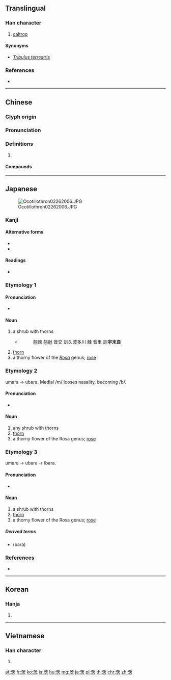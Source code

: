 {{character info/new}}
==Translingual==

===Han character===
{{Han char|rn=140|rad=艸|as=06|sn=12|four=44182|canj=TIMO,TMMO|ids=⿱艹次}}

# [[caltrop]]

====Synonyms====
* ''[[Tribulus terrestris]]''

===References===
* {{Han ref|kx=1028.130|dkj=30896|dj=1487.130|hdz=53208.060|uh=8328|ud=33576|bh=AFFD|bd=45053}}

----

==Chinese==
{{zh-forms}}

===Glyph origin===
{{Han etym}}

===Pronunciation===
{{zh-pron
|m=cí
|c=ci4
|mc=y
|oc=y
|cat=
}}

===Definitions===
{{zh-hanzi}}

# {{rfdef|zh}}

====Compounds====
{{zh-der|乾茨臘|土階茅茨|楚茨|波茨坦|牆有茨|茅茨|茅茨不剪|茅茨土階|茆茨|茨實米|茨菰|茨藻|野茨菰|鳧茨}}

----

==Japanese==
[[Image:Ocotillothron02262006.JPG|thumb]]

===Kanji===
{{ja-kanji|grade=c|rs=艸06}}

====Alternative forms====
* {{l|ja|荊}}
* {{l|ja|棘}}{{attention|ja|is this really the right location and level for this hdr?}}

====Readings====
* {{ja-readings|on=[[し]] (shi), [[じ]] (ji)|kun=[[いばら]] (ibara), [[くさぶき]] (kusabuki), [[かや]] (kaya)|nanori=}}

===Etymology 1===
{{rfe|lang=ja}}

====Pronunciation====
* {{IPA|/umara/|lang=ja}}

====Noun====
{{ja-noun|うまら}}

# a shrub with thorns
#* {{RQ:Shin'yaku Kegonkyō Ongi Shiki|47}}
#*: 翹棘 翹尅 音交 訓久波多川 棘 音里 訓'''宇末良'''
# [[thorn]]
# a thorny flower of the ''[[Rosa]]'' genus; [[rose]]

===Etymology 2===
umara → ubara. Medial /m/ looses nasality, becoming /b/.

====Pronunciation====
* {{IPA|/ubara/|lang=ja}}

====Noun====
{{ja-noun|うばら}}

# any shrub with thorns
# [[thorn]]
# a thorny flower of the Rosa genus; [[rose]]

===Etymology 3===
umara → ubara → ibara.

====Pronunciation====
* {{IPA|/ibara/|lang=ja}}

====Noun====
{{ja-noun|いばら}}

# a shrub with thorns
# [[thorn]]
# a thorny flower of the Rosa genus; [[rose]]

=====Derived terms=====
* {{l|ja|薔薇}} (bara)

===References===
* {{Shin'yaku Kegonkyō Ongi Shiki}}

----

==Korean==

===Hanja===
{{ko-hanja|hangeul=자|eumhun=|rv=ja|mr=cha|y=ca}}

# {{defn|lang=ko|sort=艸06}}

----

==Vietnamese==

===Han character===
{{vi-hantu|[[tỳ]], [[tì]]|rs=艸06}}

# {{defn|lang=vi|sort=艸06}}

[[af:茨]]
[[fr:茨]]
[[ko:茨]]
[[is:茨]]
[[hu:茨]]
[[mg:茨]]
[[ja:茨]]
[[pl:茨]]
[[th:茨]]
[[chr:茨]]
[[zh:茨]]